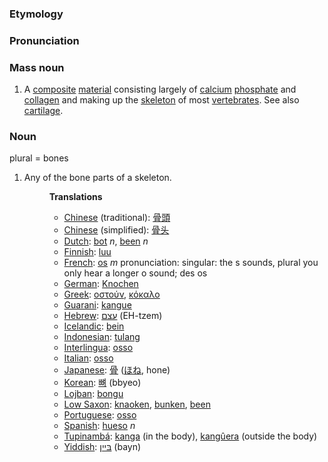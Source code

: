 ===Etymology===
===Pronunciation===
===Mass noun===
#A [[composite]] [[material]] consisting largely of [[calcium]] [[phosphate]] and [[collagen]] and making up the [[skeleton]] of most [[vertebrate]]s. See also [[cartilage]]. 

===Noun===
plural = bones
#Any of the bone parts of a skeleton.
#:'''Translations'''
#:*[[Chinese]] (traditional): [[骨頭]]
#:*[[Chinese]] (simplified): [[骨头]]
#:*[[Dutch]]: [[bot]] ''n'', [[been]] ''n''
#:*[[Finnish]]: [[luu]]
#:*[[French]]: [[os]] ''m'' pronunciation: singular: the s sounds, plural you only hear a longer o sound; des os
#:*[[German]]: [[Knochen]]
#:*[[Greek]]: [[οστούν]], [[κόκαλο]]
#:*[[Guarani]]: [[kangue]]
#:*[[Hebrew]]: [[עצם]] (EH-tzem)
#:*[[Icelandic]]: [[bein]]
#:*[[Indonesian]]: [[tulang]]
#:*[[Interlingua]]: [[osso]]
#:*[[Italian]]: [[osso]]
#:*[[Japanese]]: [[骨]] ([[ほね]], hone)
#:*[[Korean]]: [[뼈]] (bbyeo)
#:*[[Lojban]]: [[bongu]]
#:*[[Low Saxon]]: [[knaoken]], [[bunken]], [[been]]
#:*[[Portuguese]]: [[osso]]
#:*[[Spanish]]: [[hueso]] ''n''
#:*[[Tupinambá]]: [[kanga]] (in the body), [[kangûera]] (outside the body)
#:*[[Yiddish]]: [[בּײן]] (bayn)